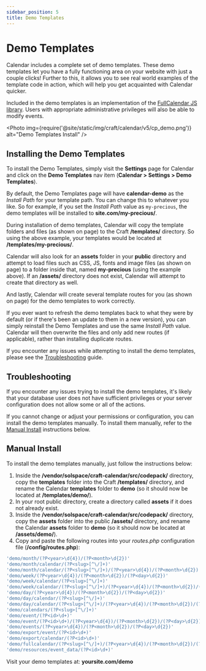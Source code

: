 ```yaml
---
sidebar_position: 5
title: Demo Templates
---
```



# Demo Templates

Calendar includes a complete set of demo templates. These demo templates let you have a fully functioning area on your website with just a couple clicks! Further to this, it allows you to see real world examples of the template code in action, which will help you get acquainted with Calendar quicker.

Included in the demo templates is an implementation of the [FullCalendar JS library](http://fullcalendar.io). Users with appropriate administrative privileges will also be able to modify events.

<Photo
  img={require('@site/static/img/craft/calendar/v5/cp_demo.png')}
  alt="Demo Templates Install"
/>

## Installing the Demo Templates

To install the Demo Templates, simply visit the **Settings** page for Calendar and click on the **Demo Templates** nav item (**Calendar > Settings > Demo Templates**).

By default, the Demo Templates page will have **calendar-demo** as the _Install Path_ for your template path. You can change this to whatever you like. So for example, if you set the _Install Path_ value as `my-precious`, the demo templates will be installed to **site.com/my-precious/**.

During installation of demo templates, Calendar will copy the template folders and files (as shown on page) to the Craft **/templates/** directory. So using the above example, your templates would be located at **/templates/my-precious/**.

Calendar will also look for an **assets** folder in your **public** directory and attempt to load files such as CSS, JS, fonts and image files (as shown on page) to a folder inside that, named **my-precious** (using the example above). If an **/assets/** directory does not exist, Calendar will attempt to create that directory as well.

And lastly, Calendar will create several template routes for you (as shown on page) for the demo templates to work correctly.

If you ever want to refresh the demo templates back to what they were by default (or if there's been an update to them in a new version), you can simply reinstall the Demo Templates and use the same _Install Path_ value. Calendar will then overwrite the files and only add new routes (if applicable), rather than installing duplicate routes.

If you encounter any issues while attempting to install the demo templates, please see the [Troubleshooting](#troubleshooting) guide.

## Troubleshooting

If you encounter any issues trying to install the demo templates, it's likely that your database user does not have sufficient privileges or your server configuration does not allow some or all of the actions.

If you cannot change or adjust your permissions or configuration, you can install the demo templates manually. To install them manually, refer to the [Manual Install](#manual-install) instructions below.

## Manual Install

To install the demo templates manually, just follow the instructions below:

1. Inside the **/vendor/solspace/craft-calendar/src/codepack/** directory, copy the **templates** folder into the Craft **/templates/** directory, and rename the Calendar **templates** folder to **demo** (so it should now be located at **/templates/demo/**).
2. In your root public directory, create a directory called **assets** if it does not already exist.
3. Inside the **/vendor/solspace/craft-calendar/src/codepack/** directory, copy the **assets** folder into the public **/assets/** directory, and rename the Calendar **assets** folder to **demo** (so it should now be located at **/assets/demo/**).
4. Copy and paste the following routes into your _routes.php_ configuration file (**/config/routes.php**):

```php showLineNumbers
'demo/month/(?P<year>\d{4})/(?P<month>\d{2})'                                          => 'demo/month',
'demo/month/calendar/(?P<slug>[^\/]+)'                                                 => 'demo/month',
'demo/month/calendar/(?P<slug>[^\/]+)/(?P<year>\d{4})/(?P<month>\d{2})'                => 'demo/month',
'demo/week/(?P<year>\d{4})/(?P<month>\d{2})/(?P<day>\d{2})'                            => 'demo/week',
'demo/week/calendar/(?P<slug>[^\/]+)'                                                  => 'demo/week',
'demo/week/calendar/(?P<slug>[^\/]+)/(?P<year>\d{4})/(?P<month>\d{2})/(?P<day>\d{2})'  => 'demo/week',
'demo/day/(?P<year>\d{4})/(?P<month>\d{2})/(?P<day>\d{2})'                             => 'demo/day',
'demo/day/calendar/(?P<slug>[^\/]+)'                                                   => 'demo/day',
'demo/day/calendar/(?P<slug>[^\/]+)/(?P<year>\d{4})/(?P<month>\d{2})/(?P<day>\d{2})'   => 'demo/day',
'demo/calendars/(?P<slug>[^\/]+)'                                                      => 'demo/calendars',
'demo/event/(?P<id>\d+)'                                                               => 'demo/event',
'demo/event/(?P<id>\d+)/(?P<year>\d{4})/(?P<month>\d{2})/(?P<day>\d{2})'               => 'demo/event',
'demo/events/(?P<year>\d{4})/(?P<month>\d{2})/(?P<day>\d{2})'                          => 'demo/events',
'demo/export/event/(?P<id>\d+)'                                                        => 'demo/export',
'demo/export/calendar/(?P<id>\d+)'                                                     => 'demo/export',
'demo/fullcalendar/(?P<slug>[^\/]+)/(?P<year>\d{4})/(?P<month>\d{2})/(?P<day>\d{2})'   => 'demo/fullcalendar',
'demo/resources/event_data/(?P<id>\d+)'                                                => 'demo/resources/event_data'
```

Visit your demo templates at: **yoursite.com/demo**
